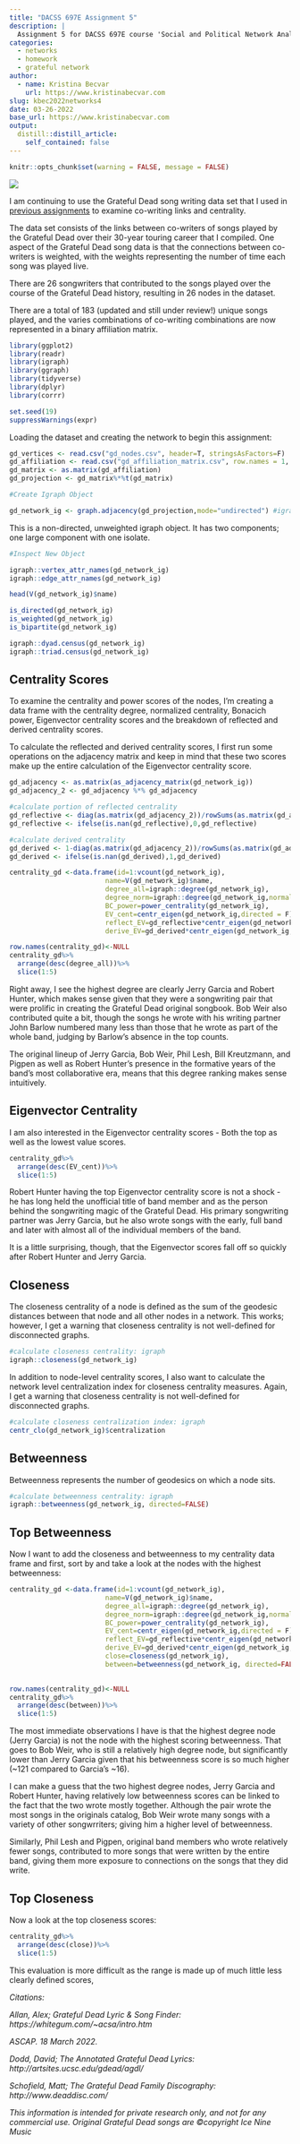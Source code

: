 ```yaml
---
title: "DACSS 697E Assignment 5"
description: |
  Assignment 5 for DACSS 697E course 'Social and Political Network Analysis': "Brokerage and Betweenness"
categories:
  - networks
  - homework
  - grateful network
author:
  - name: Kristina Becvar
    url: https://www.kristinabecvar.com
slug: kbec2022networks4
date: 03-26-2022
base_url: https://www.kristinabecvar.com
output:
  distill::distill_article:
    self_contained: false
---
```


```r
knitr::opts_chunk$set(warning = FALSE, message = FALSE) 
```

![](7-30-70-GD.jpg) 

I am continuing to use the Grateful Dead song writing data set that I used in [previous assignments](https://www.kristinabecvar.com/blog.html#category:grateful_network){target="_blank"} to examine co-writing links and centrality.

The data set consists of the links between co-writers of songs played by the Grateful Dead over their 30-year touring career that I compiled. One aspect of the Grateful Dead song data is that the connections between co-writers is weighted, with the weights representing the number of time each song was played live.

There are 26 songwriters that contributed to the songs played over the course of the Grateful Dead history, resulting in 26 nodes in the dataset.

There are a total of 183 (updated and still under review!) unique songs played, and the varies combinations of co-writing combinations are now represented in a binary affiliation matrix.

```r

library(ggplot2) 
library(readr) 
library(igraph)
library(ggraph)
library(tidyverse)
library(dplyr)
library(corrr)

set.seed(19)
suppressWarnings(expr)

```

Loading the dataset and creating the network to begin this assignment:

```r

gd_vertices <- read.csv("gd_nodes.csv", header=T, stringsAsFactors=F)
gd_affiliation <- read.csv("gd_affiliation_matrix.csv", row.names = 1, header = TRUE, check.names = FALSE)
gd_matrix <- as.matrix(gd_affiliation)
gd_projection <- gd_matrix%*%t(gd_matrix)

#Create Igraph Object

gd_network_ig <- graph.adjacency(gd_projection,mode="undirected") #igraph object

```

This is a non-directed, unweighted igraph object. It has two components; one large component with one isolate.

```r

#Inspect New Object

igraph::vertex_attr_names(gd_network_ig)
igraph::edge_attr_names(gd_network_ig)

head(V(gd_network_ig)$name)

is_directed(gd_network_ig)
is_weighted(gd_network_ig)
is_bipartite(gd_network_ig)

igraph::dyad.census(gd_network_ig)
igraph::triad.census(gd_network_ig)
```
## Centrality Scores

To examine the centrality and power scores of the nodes, I'm creating a data frame with the centrality degree, normalized centrality, Bonacich power, Eigenvector centrality scores and the breakdown of reflected and derived centrality scores.

To calculate the reflected and derived centrality scores, I first run some operations on the adjacency matrix and keep in mind that these two scores make up the entire calculation of the Eigenvector centrality score. 

```r

gd_adjacency <- as.matrix(as_adjacency_matrix(gd_network_ig))
gd_adjacency_2 <- gd_adjacency %*% gd_adjacency

#calculate portion of reflected centrality
gd_reflective <- diag(as.matrix(gd_adjacency_2))/rowSums(as.matrix(gd_adjacency_2))
gd_reflective <- ifelse(is.nan(gd_reflective),0,gd_reflective)

#calculate derived centrality
gd_derived <- 1-diag(as.matrix(gd_adjacency_2))/rowSums(as.matrix(gd_adjacency_2))
gd_derived <- ifelse(is.nan(gd_derived),1,gd_derived)

centrality_gd <-data.frame(id=1:vcount(gd_network_ig),
                        name=V(gd_network_ig)$name,
                        degree_all=igraph::degree(gd_network_ig),
                        degree_norm=igraph::degree(gd_network_ig,normalized=T),
                        BC_power=power_centrality(gd_network_ig),
                        EV_cent=centr_eigen(gd_network_ig,directed = F)$vector,
                        reflect_EV=gd_reflective*centr_eigen(gd_network_ig,directed = F)$vector,
                        derive_EV=gd_derived*centr_eigen(gd_network_ig,directed = F)$vector)

row.names(centrality_gd)<-NULL
centrality_gd%>%
  arrange(desc(degree_all))%>%
  slice(1:5)

```

Right away, I see the highest degree are clearly Jerry Garcia and Robert Hunter, which makes sense given that they were a songwriting pair that were prolific in creating the Grateful Dead original songbook. Bob Weir also contributed quite a bit, though the songs he wrote with his writing partner John Barlow numbered many less than those that he wrote as part of the whole band, judging by Barlow's absence in the top counts.

The original lineup of Jerry Garcia, Bob Weir, Phil Lesh, Bill Kreutzmann, and Pigpen as well as Robert Hunter's presence in the formative years of the band's most collaborative era, means that this degree ranking makes sense intuitively.

## Eigenvector Centrality

I am also interested in the Eigenvector centrality scores - Both the top as well as the lowest value scores.

```r

centrality_gd%>%
  arrange(desc(EV_cent))%>%
  slice(1:5)

```

Robert Hunter having the top Eigenvector centrality score is not a shock - he has long held the unofficial title of band member and as the person behind the songwriting magic of the Grateful Dead. His primary songwriting partner was Jerry Garcia, but he also wrote songs with the early, full band and later with almost all of the individual members of the band.

It is a little surprising, though, that the Eigenvector scores fall off so quickly after Robert Hunter and Jerry Garcia.

## Closeness

The closeness centrality of a node is defined as the sum of the geodesic distances between that node and all other nodes in a network. This works; however, I get a warning that closeness centrality is not well-defined for disconnected graphs.

```r

#calculate closeness centrality: igraph
igraph::closeness(gd_network_ig)

```

In addition to node-level centrality scores, I also want to calculate the network level centralization index for closeness centrality measures.  Again, I get a warning that closeness centrality is not well-defined for disconnected graphs.

```r

#calculate closeness centralization index: igraph
centr_clo(gd_network_ig)$centralization

```

## Betweenness

Betweenness represents the number of geodesics on which a node sits. 

```r
#calculate betweenness centrality: igraph
igraph::betweenness(gd_network_ig, directed=FALSE)

```
## Top Betweenness

Now I want to add the closeness and betweenness to my centrality data frame and first, sort by and take a look at the nodes with the highest betweenness:

```r

centrality_gd <-data.frame(id=1:vcount(gd_network_ig),
                        name=V(gd_network_ig)$name,
                        degree_all=igraph::degree(gd_network_ig),
                        degree_norm=igraph::degree(gd_network_ig,normalized=T),
                        BC_power=power_centrality(gd_network_ig),
                        EV_cent=centr_eigen(gd_network_ig,directed = F)$vector,
                        reflect_EV=gd_reflective*centr_eigen(gd_network_ig,directed = F)$vector,
                        derive_EV=gd_derived*centr_eigen(gd_network_ig,directed = F)$vector,
                        close=closeness(gd_network_ig),
                        between=betweenness(gd_network_ig, directed=FALSE))
                        

row.names(centrality_gd)<-NULL
centrality_gd%>%
  arrange(desc(between))%>%
  slice(1:5)

```

The most immediate observations I have is that the highest degree node (Jerry Garcia) is not the node with the highest scoring betweenness. That goes to Bob Weir, who is still a relatively high degree node, but significantly lower than Jerry Garcia given that his betweenness score is so much higher (~121 compared to Garcia's ~16).

I can make a guess that the two highest degree nodes, Jerry Garcia and Robert Hunter, having relatively low betweenness scores can be linked to the fact that the two wrote mostly together. Although the pair wrote the most songs in the originals catalog, Bob Weir wrote many songs with a variety of other songwrriters; giving him a higher level of betweenness. 

Similarly, Phil Lesh and Pigpen, original band members who wrote relatively fewer songs, contributed to more songs that were written by the entire band, giving them more exposure to connections on the songs that they did write.

## Top Closeness

Now a look at the top closeness scores:

```r

centrality_gd%>%
  arrange(desc(close))%>%
  slice(1:5)

```

This evaluation is more difficult as the range is made up of much little less clearly defined scores, 

*Citations:*

*Allan, Alex; Grateful Dead Lyric & Song Finder: https://whitegum.com/~acsa/intro.htm*

*ASCAP. 18 March 2022.*

*Dodd, David; The Annotated Grateful Dead Lyrics: http://artsites.ucsc.edu/gdead/agdl/*

*Schofield, Matt; The Grateful Dead Family Discography: http://www.deaddisc.com/*

*This information is intended for private research only, and not for any commercial use. Original Grateful Dead songs are ©copyright Ice Nine Music*


